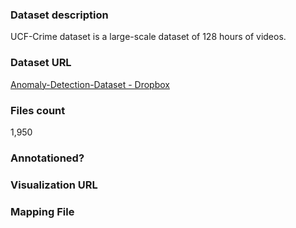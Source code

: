 ### Dataset description

UCF-Crime dataset is a large-scale dataset of 128 hours of videos.

### Dataset URL

[Anomaly-Detection-Dataset - Dropbox](https://www.dropbox.com/sh/75v5ehq4cdg5g5g/AABvnJSwZI7zXb8_myBA0CLHa?dl=0)

### Files count

1,950

### Annotationed?

### Visualization URL

### Mapping File
